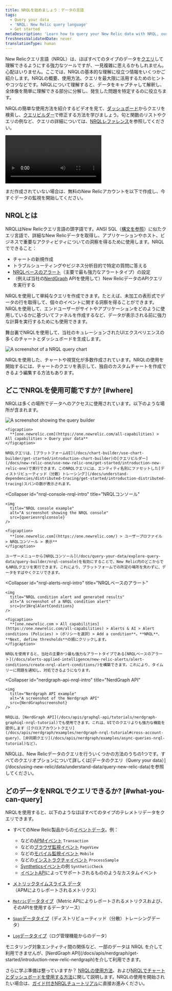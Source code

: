 ```yaml
---
title: NRQLを始めましょう：データの言語
tags:
  - Query your data
  - 'NRQL: New Relic query language'
  - Get started
metaDescription: 'Learn how to query your New Relic data with NRQL, our SQL-like query language.'
freshnessValidatedDate: never
translationType: human
---
```









New Relicクエリ言語（NRQL）は、ほぼすべてのタイプのデータを[クエリ](/docs/using-new-relic/data/understand-data/query-new-relic-data)して理解できるようにする強力なツールですが、一見複雑に思えるかもしれません。心配はいりません。ここでは、NRQLの基本的な理解に役立つ情報をいくつかご紹介します。NRQLの概要、使用方法、クエリを最大限に活用するためのヒントやコツなどです。NRQLについて理解すると、データをキャプチャして解釈し、全体像を簡単に理解できる部分に分解し、発生した問題を特定するのに役立ちます。

NRQLの簡単な使用方法を紹介するビデオを見て、[ダッシュボード](/docs/query-your-data/explore-query-data/dashboards/introduction-dashboards)からクエリを検索し、[クエリビルダー](/docs/query-your-data/explore-query-data/query-builder/introduction-query-builder)で修正する方法を学びましょう。句と関数のリストやクエリの例など、クエリの詳細については、[NRQLレファレンス](/docs/query-your-data/nrql-new-relic-query-language/get-started/nrql-syntax-clauses-functions)を参照してください。

<Video
  id="ad6hZPHAsME"
  type="youtube"
/>

まだ作成されていない場合は、無料のNew Relicアカウントを以下で作成し、今すぐデータの監視を開始してください。

<InlineSignup/>

## NRQLとは

NRQLはNew Relicクエリ言語の頭字語です。ANSI SQL（[構文を参照](/docs/query-your-data/nrql-new-relic-query-language/get-started/introduction-nrql-how-nrql-works/#syntax)）に似たクエリ言語で、詳細なNew Relicデータを取得し、アプリケーションやホスト、ビジネスで重要なアクティビティについての洞察を得るために使用します。NRQLでできること：

* チャートの新規作成
* トラブルシューティングやビジネス分析目的で特定の質問に答える
* [NRQLベースのアラート](/docs/alerts-applied-intelligence/new-relic-alerts/alert-conditions/create-nrql-alert-conditions)（主要で最も強力なアラートタイプ）の設定
* （例えば当社の[NerdGraph](/docs/apis/graphql-api/tutorials/nerdgraph-graphiql-nrql-tutorial) APIを使用して）New RelicデータのAPIクエリを実行する

NRQLを使用して単純なクエリを作成できます。たとえば、未加工の表形式でデータの行を取得して、個々のイベントに関する洞察を得ることができます。NRQLを使用して、エンドユーザーがサイトやアプリケーションをどのように使用しているかに基づいてファネルを作成するなど、データが表示される前に強力な計算を実行するためにも使用できます。

舞台裏でNRQLを使用して、当社のキュレーションされたUIエクスペリエンスの多くのチャートとダッシュボードを生成します。

<img
  title="new-relic-view-chart-nrql-query.png"
  alt="A screenshot of a NRQL query chart"
  src={queriesnrqlViewQueryforChart}
/>

<figcaption>
  NRQLを使用した、チャートや視覚化が多数作成されています。NRQLの使用を開始するには、チャートのクエリを表示して、独自のカスタムチャートを作成できるよう編集する方法もあります。
</figcaption>

## どこでNRQLを使用可能ですか? [#where]

NRQLは多くの場所でデータへのアクセスに使用されています。以下のような場所が含まれます。

<CollapserGroup>
  <Collapser
    id="query-builder-nrql-intro"
    title="クエリビルダー"
  >
    <img
      title="Query builder example"
      alt="A screenshot showing the query builder"
      src={queriesnrqlNrqlExampleTimeseries}
    />

    <figcaption>
      **[one.newrelic.com](https://one.newrelic.com/all-capabilities) > All capabilities > Query your data**
    </figcaption>

    NRQLクエリは、[プラットフォームUI](/docs/chart-builder/use-chart-builder/get-started/introduction-chart-builder)の[クエリビルダー](/docs/new-relic-one/use-new-relic-one/get-started/introduction-new-relic-one)で実行できます。このNRQLクエリには、エンティティ名別にファセットした[ディストリビューティッド（分散）トレーシング](/docs/understand-dependencies/distributed-tracing/get-started/introduction-distributed-tracing)スパンの数が表示されます。
  </Collapser>

  <Collapser
    id="nrql-console-nrql-intro"
    title="NRQLコンソール"
  >
    <img
      title="NRQL console example"
      alt="A screenshot showing the NRQL console"
      src={queriesnrqlconsole}
    />

    <figcaption>
      **[one.newrelic.com](https://one.newrelic.com/) > ユーザープロファイル > NRQLコンソール > 表示**
    </figcaption>

    ユーザーメニューから[NRQLコンソール](/docs/query-your-data/explore-query-data/query-builder/nrql-console)を有効にすることで、New Relic内のどこからでもNRQLクエリを実行できます。これにより、プラットフォームでの所定の場所を失わずに、データをすばやくクエリできます。
  </Collapser>

  <Collapser
    id="nrql-alerts-nrql-intro"
    title="NRQLベースのアラート"
  >
    <img
      title="NRQL condition alert and generated results"
      alt="A screenshot of a NRQL condition alert"
      src={nr1NrqlAlertConditions}
    />

    <figcaption>
      **[one.newrelic.com > All capabilities](https://one.newrelic.com/all-capabilities) > Alerts & AI > Alert conditions (Policies) >（ポリシーを選択）> Add a condition**。**NRQL**、**Next, define thresholds**の順にクリックします。
    </figcaption>

    NRQLを使用すると、当社の主要かつ最も強力なアラートタイプである[NRQLベースのアラート](/docs/alerts-applied-intelligence/new-relic-alerts/alert-conditions/create-nrql-alert-conditions/)を構築できます。これにより、タイムリーに問題を通知し、対処できるようになります。
  </Collapser>

  <Collapser
    id="nerdgraph-api-nrql-intro"
    title="NerdGraph API"
  >
    <img
      title="Nerdgraph API example"
      alt="A screenshot of the Nerdgraph API"
      src={NerdGraphscreenshot}
    />

    NRQLは、[NerdGraph API](/docs/apis/graphql-api/tutorials/nerdgraph-graphiql-nrql-tutorial)でも使用できます。これは、UIでのクエリよりも強力な機能を提供します（[クロスアカウントクエリ](/docs/apis/nerdgraph/examples/nerdgraph-nrql-tutorial#cross-account-query)、[非同期クエリ](/docs/apis/nerdgraph/examples/async-queries-nrql-tutorial)など）。
  </Collapser>
</CollapserGroup>

<Callout variant="tip">
  NRQLは、New Relicデータのクエリを行ういくつかの方法のうちの1つです。すべてのクエリオプションについて詳しくは[データのクエリ（Query your data）](/docs/using-new-relic/data/understand-data/query-new-relic-data)を参照してください。
</Callout>

## どのデータをNRQLでクエリできるか? [#what-you-can-query]

NRQLを使用すると、以下のようなほぼすべてのタイプのテレメトリデータをクエリできます。

* すべてのNew Relic製品からの[イベントデータ](/docs/using-new-relic/data/understand-data/new-relic-data-types#event-data)。例：

  * などの[APMイベント](/docs/insights/insights-data-sources/default-data/apm-default-events-insights) `Transaction`
  * などの[ブラウザ監視イベント](/docs/insights/insights-data-sources/default-data/browser-default-events-insights) `PageView`
  * などの[モバイル監視イベント](/docs/insights/insights-data-sources/default-data/mobile-default-events-insights) `Mobile`
  * などの[インストラクチャイベント](/docs/infrastructure/manage-your-data/data-instrumentation/default-infrastructure-events) `ProcessSample`
  * [Syntheticsイベント](/docs/insights/insights-data-sources/default-data/synthetics-default-events-insights)の例 `SyntheticCheck`
  * [イベントAPI](/docs/insights/insights-data-sources/custom-data/introduction-event-api)によってサポートされるもののようなカスタムイベント

* [メトリックタイムスライス データ](/docs/using-new-relic/data/understand-data/new-relic-data-types#timeslice-data)（APMによりレポートされるメトリクス）

* [`Metric`データタイプ](/docs/data-apis/understand-data/new-relic-data-types/#dimensional-metrics)（Metric APIによりレポートされるメトリクスおよび、そのAPIを使用するデータソース）

* [`Span`データタイプ](/docs/using-new-relic/data/understand-data/new-relic-data-types#trace-data)（ディストリビューティッド（分散）トレーシングデータ）

* [`Log`データタイプ](/docs/using-new-relic/data/understand-data/new-relic-data-types#log-data)（ログ管理機能からのデータ）

<Callout variant="tip">
  モニタリング対象エンティティ間の関係など、一部のデータは NRQL を介して利用できませんが、[NerdGraph API](/docs/apis/nerdgraph/get-started/introduction-new-relic-nerdgraph)を介して利用できます。
</Callout>

さらに学ぶ準備は整っていますか？ [NRQLの使用方法](/docs/query-your-data/nrql-new-relic-query-language/get-started/introduction-nrql-how-nrql-works/)、および[NRQLでチャートとダッシュボードを使用する方法](/docs/query-your-data/nrql-new-relic-query-language/get-started/charts-and-dashboards-with-nrql/)に関して説明します。NRQLの使用を開始されたい場合は、[ガイド付きNRQLチュートリアル](/docs/query-your-data/nrql-new-relic-query-language/get-started/introduction-nrql-tutorial/)に直接お進みください。